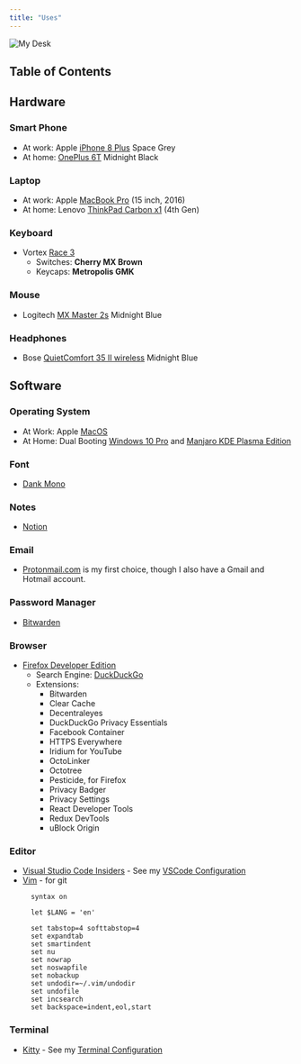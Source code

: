 ```yaml
---
title: "Uses"
---
```


<Image src="/static/img/uses/myDesk.jpg" height={806} width={605} priority={true} alt="My Desk" />

## Table of Contents

## Hardware

### Smart Phone
  - At work: Apple [iPhone 8 Plus](https://www.apple.com/) Space Grey
  - At home: [OnePlus 6T](https://www.oneplus.com/) Midnight Black

### Laptop
  - At work: Apple [MacBook Pro](https://www.apple.com/) (15 inch, 2016)
  - At home: Lenovo [ThinkPad Carbon x1](https://www.lenovo.com/) (4th Gen)

### Keyboard
  - Vortex [Race 3](http://www.vortexgear.tw/vortex2_2.asp?kind=47&kind2=225&kind3=&kind4=1044)
    - Switches: **Cherry MX Brown**
    - Keycaps: **Metropolis GMK**

### Mouse
  - Logitech [MX Master 2s](https://www.logitech.com/) Midnight Blue

### Headphones
  - Bose [QuietComfort 35 II wireless](https://www.bose.com) Midnight Blue

## Software

### Operating System
  - At Work: Apple [MacOS](https://www.apple.com/de/macos/)
  - At Home: Dual Booting [Windows 10 Pro](https://www.microsoft.com/de-de/windows/get-windows-10) and [Manjaro KDE Plasma Edition](https://manjaro.org/download/#kde-plasma)

### Font
  - [Dank Mono](https://dank.sh)

### Notes
  - [Notion](https://www.notion.so/)

### Email
  - [Protonmail.com](https://protonmail.com/) is my first choice, though I also have a Gmail and Hotmail account.

### Password Manager
  - [Bitwarden](https://bitwarden.com/)

### Browser
  - [Firefox Developer Edition](https://www.mozilla.org/de/firefox/developer/)
    - Search Engine: [DuckDuckGo](https://duckduckgo.com/)
    - Extensions:
      - Bitwarden
      - Clear Cache
      - Decentraleyes
      - DuckDuckGo Privacy Essentials
      - Facebook Container
      - HTTPS Everywhere
      - Iridium for YouTube
      - OctoLinker
      - Octotree
      - Pesticide, for Firefox
      - Privacy Badger
      - Privacy Settings
      - React Developer Tools
      - Redux DevTools
      - uBlock Origin

### Editor
  - [Visual Studio Code Insiders](https://code.visualstudio.com/insiders/) - See my [VSCode Configuration](/vscode)
  - [Vim](https://www.vim.org/) - for git
    ```bash:title=~/.vimrc
      syntax on

      let $LANG = 'en'

      set tabstop=4 softtabstop=4
      set expandtab
      set smartindent
      set nu
      set nowrap
      set noswapfile
      set nobackup
      set undodir=~/.vim/undodir
      set undofile
      set incsearch
      set backspace=indent,eol,start
    ```

### Terminal
  - [Kitty](https://sw.kovidgoyal.net/kitty/) - See my [Terminal Configuration](/terminal)
